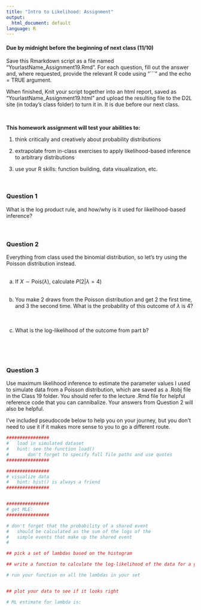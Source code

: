 ```yaml
---
title: "Intro to Likelihood: Assignment"
output:
  html_document: default
language: R
---
```


<!-- To render the assignment in Rmarkdown, enter the command below in the R console -->
<!-- rmarkdown::render("Class_19_Assignment.Rmd") -->

#### Due by midnight before the beginning of next class (11/10)

Save this Rmarkdown script as a file named “YourlastName_Assignment19.Rmd”. 
For each question, fill out the answer and, where requested, 
provide the relevant R code using "```" and the echo = TRUE argument.

When finished, Knit your script together into an html report, 
saved as “YourlastName_Assignment19.html” and upload the 
resulting file to the D2L site (in today’s class folder) to turn it in. 
It is due before our next class.

\

**This homework assignment will test your abilities to:**

1. think critically and creatively about probability distributions

2. extrapolate from in-class exercises to apply likelihood-based inference to arbitrary distributions

3. use your R skills: function building, data visualization, etc.

\

### Question 1

What is the log product rule, and how/why is it used for likelihood-based inference?
\
\
\

### Question 2

Everything from class used the binomial distribution, so let's try using the Poisson distribution instead.
\
\

a) If $X \sim \text{Pois}(\lambda)$, calculate $P(2 | \lambda=4)$
\
\

b) You make 2 draws from the Poisson distribution and get 2 the first time, and 3 the second time. What is the probability of this outcome of $\lambda$ is 4?
\
\
\

c) What is the log-likelihood of the outcome from part b?

\
\
\

### Question 3

Use maximum likelihood inference to estimate 
the parameter values I used to simulate data from a Poisson distribution, 
which are saved as a .Robj file in the Class 19 folder.
You should refer to the lecture .Rmd file for helpful reference 
code that you can cannibalize.
Your answers from Question 2 will also be helpful.

I've included pseudocode below to help you on your journey, but you don't need to use it if it makes more sense to you to go a different route.

```r
################
#	load in simulated dataset 
#	hint: see the function load()
#		don't forget to specify full file paths and use quotes
################

################
# visualize data
#	hint: hist() is always a friend
################


################
# get MLE:
################

# don't forget that the probability of a shared event 
#	should be calculated as the sum of the logs of the 
#	simple events that make up the shared event
#

## pick a set of lambdas based on the histogram

## write a function to calculate the log-likelihood of the data for a given lambda

# run your function on all the lambdas in your set


## plot your data to see if it looks right

# ML estimate for lambda is:


```